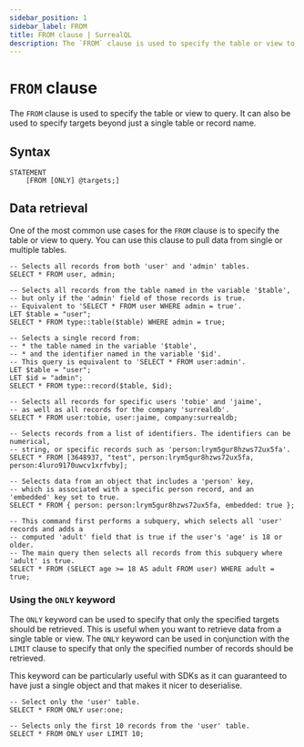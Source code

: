 ```yaml
---
sidebar_position: 1
sidebar_label: FROM
title: FROM clause | SurrealQL
description: The `FROM` clause is used to specify the table or view to query.
---
```


# `FROM` clause

The `FROM` clause is used to specify the table or view to query. It can also be used to specify targets beyond just a single table or record name.

## Syntax

```syntax title="Clause Syntax"
STATEMENT
    [FROM [ONLY] @targets;]
```

## Data retrieval 

One of the most common use cases for the `FROM` clause is to specify the table or view to query. You can use this clause to pull data from single or multiple tables.

```surql title="All the ways you can use the FROM clause"
-- Selects all records from both 'user' and 'admin' tables.
SELECT * FROM user, admin;

-- Selects all records from the table named in the variable '$table',
-- but only if the 'admin' field of those records is true.
-- Equivalent to 'SELECT * FROM user WHERE admin = true'.
LET $table = "user";
SELECT * FROM type::table($table) WHERE admin = true;

-- Selects a single record from:
-- * the table named in the variable '$table',
-- * and the identifier named in the variable '$id'.
-- This query is equivalent to 'SELECT * FROM user:admin'.
LET $table = "user";
LET $id = "admin";
SELECT * FROM type::record($table, $id);

-- Selects all records for specific users 'tobie' and 'jaime',
-- as well as all records for the company 'surrealdb'.
SELECT * FROM user:tobie, user:jaime, company:surrealdb;

-- Selects records from a list of identifiers. The identifiers can be numerical,
-- string, or specific records such as 'person:lrym5gur8hzws72ux5fa'.
SELECT * FROM [3648937, "test", person:lrym5gur8hzws72ux5fa, person:4luro9170uwcv1xrfvby];

-- Selects data from an object that includes a 'person' key,
-- which is associated with a specific person record, and an 'embedded' key set to true.
SELECT * FROM { person: person:lrym5gur8hzws72ux5fa, embedded: true };

-- This command first performs a subquery, which selects all 'user' records and adds a
-- computed 'adult' field that is true if the user's 'age' is 18 or older.
-- The main query then selects all records from this subquery where 'adult' is true.
SELECT * FROM (SELECT age >= 18 AS adult FROM user) WHERE adult = true;
```

### Using the `ONLY` keyword

The `ONLY` keyword can be used to specify that only the specified targets should be retrieved. This is useful when you want to retrieve data from a single table or view. The `ONLY` keyword can be used in conjunction with the `LIMIT` clause to specify that only the specified number of records should be retrieved. 

This keyword can be particularly useful with SDKs as it can guaranteed to have just a single object and that makes it nicer to deserialise.

```surql title="Using the ONLY keyword"
-- Select only the 'user' table.
SELECT * FROM ONLY user:one;

-- Selects only the first 10 records from the 'user' table.
SELECT * FROM ONLY user LIMIT 10;
```




